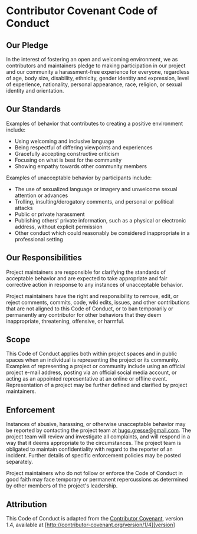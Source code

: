 
<Meta title="Documentation/Code of Conduct" />


# Contributor Covenant Code of Conduct

## Our Pledge

In the interest of fostering an open and welcoming environment, we as contributors and maintainers pledge to making participation in our project and our community a harassment-free experience for everyone, regardless of age, body size, disability, ethnicity, gender identity and expression, level of experience, nationality, personal appearance, race, religion, or sexual identity and orientation.

## Our Standards

Examples of behavior that contributes to creating a positive environment include:

-   Using welcoming and inclusive language
-   Being respectful of differing viewpoints and experiences
-   Gracefully accepting constructive criticism
-   Focusing on what is best for the community
-   Showing empathy towards other community members

Examples of unacceptable behavior by participants include:

-   The use of sexualized language or imagery and unwelcome sexual attention or advances
-   Trolling, insulting/derogatory comments, and personal or political attacks
-   Public or private harassment
-   Publishing others' private information, such as a physical or electronic address, without explicit permission
-   Other conduct which could reasonably be considered inappropriate in a professional setting

## Our Responsibilities

Project maintainers are responsible for clarifying the standards of acceptable behavior and are expected to take appropriate and fair corrective action in response to any instances of unacceptable behavior.

Project maintainers have the right and responsibility to remove, edit, or reject comments, commits, code, wiki edits, issues, and other contributions that are not aligned to this Code of Conduct, or to ban temporarily or permanently any contributor for other behaviors that they deem inappropriate, threatening, offensive, or harmful.

## Scope

This Code of Conduct applies both within project spaces and in public spaces when an individual is representing the project or its community. Examples of representing a project or community include using an official project e-mail address, posting via an official social media account, or acting as an appointed representative at an online or offline event. Representation of a project may be further defined and clarified by project maintainers.

## Enforcement

Instances of abusive, harassing, or otherwise unacceptable behavior may be reported by contacting the project team at hugo.gresse@gmail.com. The project team will review and investigate all complaints, and will respond in a way that it deems appropriate to the circumstances. The project team is obligated to maintain confidentiality with regard to the reporter of an incident. Further details of specific enforcement policies may be posted separately.

Project maintainers who do not follow or enforce the Code of Conduct in good faith may face temporary or permanent repercussions as determined by other members of the project's leadership.

## Attribution

This Code of Conduct is adapted from the [Contributor Covenant][homepage], version 1.4, available at [http://contributor-covenant.org/version/1/4][version]

[homepage]: http://contributor-covenant.org
[version]: http://contributor-covenant.org/version/1/4/
